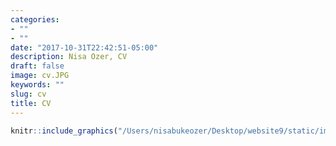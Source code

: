 ```yaml
---
categories:
- ""
- ""
date: "2017-10-31T22:42:51-05:00"
description: Nisa Ozer, CV
draft: false
image: cv.JPG
keywords: ""
slug: cv
title: CV
---
```


```r
knitr::include_graphics("/Users/nisabukeozer/Desktop/website9/static/img/blogs/graduation.JPG", error = FALSE)
```



